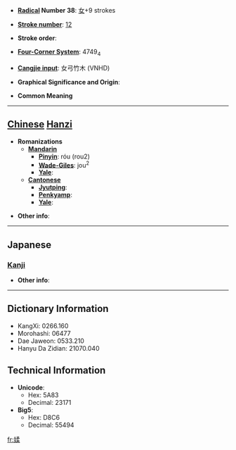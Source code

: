* '''[[Wiktionary:Chinese radical index| Radical]] Number 38''': [[Wiktionary:Chinese radical index 女|女]]+9 strokes

* '''[[Wiktionary:Chinese total strokes index|Stroke number]]''': [[Wiktionary:Chinese total strokes index 12|12]]

* '''Stroke order''': 

* '''[[Wiktionary:Chinese four corner index|Four-Corner System]]''': 4749<sub>4</sub>

* '''[[Wiktionary:Chinese Cangjie index|Cangjie input]]''': 女弓竹木 (VNHD)

* '''Graphical Significance and Origin''': 

* '''Common Meaning'''

----

== [[Chinese]] [[Hanzi]] ==

* '''Romanizations'''
** '''[[Mandarin]]'''
*** '''[[Pinyin]]''': róu (rou2)
*** '''[[Wade-Giles]]''': jou<sup>2</sup>
*** '''[[Yale]]''': 
** '''[[Cantonese]]'''
*** '''[[Jyutping]]''':
*** '''[[Penkyamp]]''': 
*** '''[[Yale]]''': 

* '''Other info''': 

----

==Japanese==
===[[Kanji]]===
{{kanji|on readings=[[じゅう]] (jū), [[にゅ]] (nyu)
|kun readings=
}}

* '''Other info''':  

----

== Dictionary Information ==

* KangXi: 0266.160
* Morohashi: 06477
* Dae Jaweon: 0533.210
* Hanyu Da Zidian: 21070.040

== Technical Information ==

* '''Unicode''':
** Hex: 5A83
** Decimal: 23171
* '''Big5''':
** Hex: D8C6
** Decimal: 55494

[[fr:媃]]